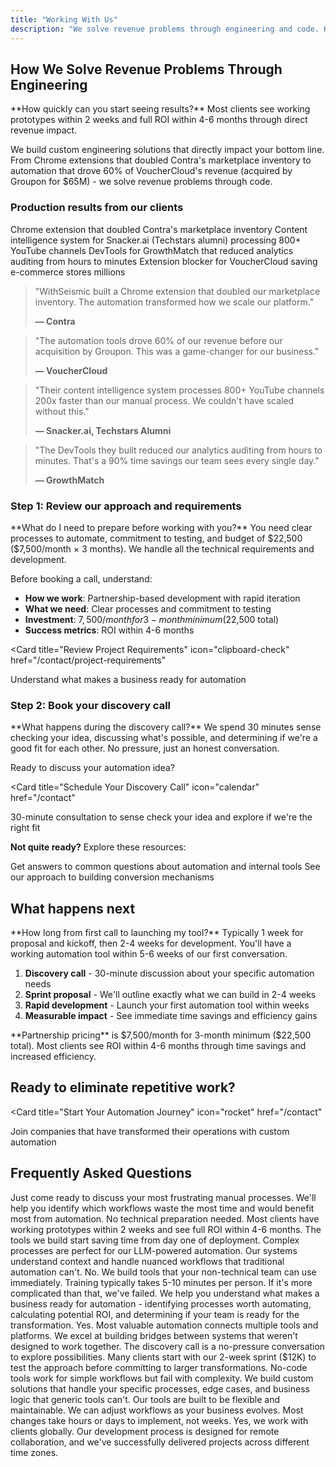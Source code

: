 ```yaml
---
title: "Working With Us"
description: "We solve revenue problems through engineering and code. Here's how we work with SaaS and marketplace teams."
---
```


<script type="application/ld+json">
  {`{
  "@context": "https://schema.org",
  "@type": "HowTo",
  "name": "How to Work with WithSeismic",
  "description": "We solve revenue problems through engineering and code. Learn how we work with SaaS and marketplace teams to build custom solutions.",
  "url": "https://withseismic.com/quickstart",
  "step": [
    {
      "@type": "HowToStep",
      "position": 1,
      "name": "Review our approach and requirements",
      "text": "Understand sprint-based development, requirements, and investment levels starting at $12K"
    },
    {
      "@type": "HowToStep",
      "position": 2,
      "name": "Book your discovery call",
      "text": "30-minute call to explore your automation opportunities"
    },
    {
      "@type": "HowToStep",
      "position": 3,
      "name": "Rapid development",
      "text": "Launch your first automation tool within weeks"
    },
    {
      "@type": "HowToStep",
      "position": 4,
      "name": "Measurable impact",
      "text": "See immediate time savings and efficiency gains with ROI within 4-6 months"
    }
  ],
  "totalTime": "PT30M",
  "supply": "Clear processes and commitment to testing",
  "yield": "Custom automation tools that eliminate repetitive work"
}`}
</script>

## How We Solve Revenue Problems Through Engineering

<Info>
  **How quickly can you start seeing results?** Most clients see working
  prototypes within 2 weeks and full ROI within 4-6 months through direct revenue impact.
</Info>

We build custom engineering solutions that directly impact your bottom line. From Chrome extensions that doubled Contra's marketplace inventory to automation that drove 60% of VoucherCloud's revenue (acquired by Groupon for $65M) - we solve revenue problems through code.

### Production results from our clients

<CardGroup cols={2}>
  <Card title="2x marketplace growth" icon="chrome">
    Chrome extension that doubled Contra's marketplace inventory
  </Card>
  <Card title="200x faster" icon="bolt">
    Content intelligence system for Snacker.ai (Techstars alumni) processing 800+ YouTube channels
  </Card>
  <Card title="90% time saved" icon="clock">
    DevTools for GrowthMatch that reduced analytics auditing from hours to minutes
  </Card>
  <Card title="15% margin recovery" icon="shield">
    Extension blocker for VoucherCloud saving e-commerce stores millions
  </Card>
</CardGroup>

> "WithSeismic built a Chrome extension that doubled our marketplace inventory. The automation transformed how we scale our platform."
>
> **— Contra**

> "The automation tools drove 60% of our revenue before our acquisition by Groupon. This was a game-changer for our business."
>
> **— VoucherCloud**

> "Their content intelligence system processes 800+ YouTube channels 200x faster than our manual process. We couldn't have scaled without this."
>
> **— Snacker.ai, Techstars Alumni**

> "The DevTools they built reduced our analytics auditing from hours to minutes. That's a 90% time savings our team sees every single day."
>
> **— GrowthMatch**

### Step 1: Review our approach and requirements

<Info>
  **What do I need to prepare before working with you?** You need clear
  processes to automate, commitment to testing, and budget of $22,500 ($7,500/month × 3 months). We
  handle all the technical requirements and development.
</Info>

Before booking a call, understand:

- **How we work**: Partnership-based development with rapid iteration
- **What we need**: Clear processes and commitment to testing
- **Investment**: $7,500/month for 3-month minimum ($22,500 total)
- **Success metrics**: ROI within 4-6 months

<Card
  title="Review Project Requirements"
  icon="clipboard-check"
  href="/contact/project-requirements"
>
  Understand what makes a business ready for automation
</Card>

### Step 2: Book your discovery call

<Info>
  **What happens during the discovery call?** We spend 30 minutes sense checking your idea, discussing what's possible, and determining if we're a good fit for each other. No pressure, just an honest conversation.
</Info>

Ready to discuss your automation idea?

<Card
  title="Schedule Your Discovery Call"
  icon="calendar"
  href="/contact"
>
  30-minute consultation to sense check your idea and explore if we're the right fit
</Card>

**Not quite ready?** Explore these resources:

<CardGroup cols={2}>
  <Card title="Read the FAQ" icon="circle-question" href="/contact/faq">
    Get answers to common questions about automation and internal tools
  </Card>
  <Card
    title="Watch Doug's Content"
    icon="youtube"
    href="https://youtube.com/@dougsilkstone"
  >
    See our approach to building conversion mechanisms
  </Card>
</CardGroup>

## What happens next

<Info>
  **How long from first call to launching my tool?** Typically 1 week for
  proposal and kickoff, then 2-4 weeks for development. You'll have a working
  automation tool within 5-6 weeks of our first conversation.
</Info>

1. **Discovery call** - 30-minute discussion about your specific automation needs
2. **Sprint proposal** - We'll outline exactly what we can build in 2-4 weeks
3. **Rapid development** - Launch your first automation tool within weeks
4. **Measurable impact** - See immediate time savings and efficiency gains

<Info>
  **Partnership pricing** is $7,500/month for 3-month minimum ($22,500 total). Most clients see
  ROI within 4-6 months through time savings and increased efficiency.
</Info>

## Ready to eliminate repetitive work?

<Card
  title="Start Your Automation Journey"
  icon="rocket"
  href="/contact"
>
  Join companies that have transformed their operations with custom automation
</Card>

## Frequently Asked Questions

<AccordionGroup>
  <Accordion title="What do I need to prepare for our discovery call?">
    Just come ready to discuss your most frustrating manual processes. We'll help you identify which workflows waste the most time and would benefit most from automation. No technical preparation needed.
  </Accordion>

  <Accordion title="How long does it take to see results?">
    Most clients have working prototypes within 2 weeks and see full ROI within 4-6 months. The tools we build start saving time from day one of deployment.
  </Accordion>

  <Accordion title="What if my processes are too complex for automation?">
    Complex processes are perfect for our LLM-powered automation. Our systems understand context and handle nuanced workflows that traditional automation can't.
  </Accordion>

  <Accordion title="Do I need technical expertise on my team?">
    No. We build tools that your non-technical team can use immediately. Training typically takes 5-10 minutes per person. If it's more complicated than that, we've failed.
  </Accordion>

  <Accordion title="What's included in the project requirements assessment?">
    We help you understand what makes a business ready for automation - identifying processes worth automating, calculating potential ROI, and determining if your team is ready for the transformation.
  </Accordion>

  <Accordion title="Can you automate processes that involve multiple tools?">
    Yes. Most valuable automation connects multiple tools and platforms. We excel at building bridges between systems that weren't designed to work together.
  </Accordion>

  <Accordion title="What if we're not ready to commit to a full project?">
    The discovery call is a no-pressure conversation to explore possibilities. Many clients start with our 2-week sprint ($12K) to test the approach before committing to larger transformations.
  </Accordion>

  <Accordion title="How is this different from no-code automation tools?">
    No-code tools work for simple workflows but fail with complexity. We build custom solutions that handle your specific processes, edge cases, and business logic that generic tools can't.
  </Accordion>

  <Accordion title="What happens if our processes change after automation?">
    Our tools are built to be flexible and maintainable. We can adjust workflows as your business evolves. Most changes take hours or days to implement, not weeks.
  </Accordion>

  <Accordion title="Do you work with companies outside the US?">
    Yes, we work with clients globally. Our development process is designed for remote collaboration, and we've successfully delivered projects across different time zones.
  </Accordion>
</AccordionGroup>
